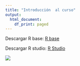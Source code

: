 ---
title: "Introducción  al curso"
output:
  html_document:
    df_print: paged
---



Descargar R base: [R base](https://cran.r-project.org/bin/windows/base/)

Descargar R studio: [R Studio](https://posit.co/download/rstudio-desktop/)

![](imagenes/HNBI2_LOGO.jpg)